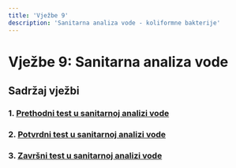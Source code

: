 ```yaml
---
title: 'Vježbe 9'
description: 'Sanitarna analiza vode - koliformne bakterije'
---
```


# Vježbe 9: Sanitarna analiza vode

## Sadržaj vježbi

### 1. [Prethodni test u sanitarnoj analizi vode](/poglavlje-9/vjezbe/vjezba-9-1)



### 2. [Potvrdni test u sanitarnoj analizi vode](/poglavlje-9/vjezbe/vjezba-9-2)



### 3. [Završni test u sanitarnoj analizi vode](/poglavlje-9/vjezbe/vjezba-9-3)

